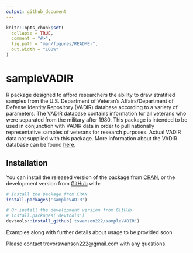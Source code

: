 ```yaml
---
output: github_document
---
```


<!-- README.md is generated from README.Rmd. Please edit that file -->

```r
knitr::opts_chunk$set(
  collapse = TRUE,
  comment = "#>",
  fig.path = "man/figures/README-",
  out.width = "100%"
)
```

# sampleVADIR

<!-- badges: start -->
<!-- badges: end -->

R package designed to afford researchers the ability to draw stratified samples from the U.S. Department of Veteran's Affairs/Department of Defense Identity Repository (VADIR) database according to a variety of parameters. The VADIR database contains information for all veterans who were separated from the military after 1980. This package is intended to be used in conjunction with VADIR data in order to pull nationally representative samples of veterans for research purposes. Actual VADIR data not supplied with this package. More information about the VADIR database can be found [here](https://www.federalregister.gov/documents/2009/07/27/E9-17776/privacy-act-systems-of-records).

## Installation

<!-- You can install the released version of sampleVADIR from [CRAN](https://CRAN.R-project.org) with: -->
You can install the released version of the package from [CRAN](https://cran.r-project.org/web/packages/sampleVADIR/index.html), or the development version from [GitHub](https://github.com/tswanson222/sampleVADIR) with:
```r
# Install the package from CRAN
install.packages('sampleVADIR')

# Or install the development version from GitHub
# install.packages('devtools')
devtools::install_github('tswanson222/sampleVADIR')
```

Examples along with further details about usage to be provided soon.

Please contact trevorswanson222@gmail.com with any questions.
